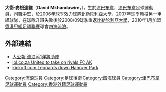 {{Infobox football biography
| playername  = 麥根達維 <br> David Mkhandawire
| image       = 
| image_size  = 
| fullname    = David Mkhandawire
| nickname    =  
| birth_date  = {{Birth date and age|1982|1|11|}}
| birth_place = [[津巴布韋|津巴布韋]]
| height      = {{height|m=1.82}}
| position    = [[前鋒_(足球)|前鋒]]
| currentclub = 
| clubnumber  = 
| youthyears  =
| youthclubs  = 
| years1 = 2006–2007
| clubs1 = [[比勒陀利亞大學足球會|比勒陀利亞大學]]
| caps1  = 
| goals1 = 
| years2 = 2007–2008
| clubs2 = {{link-en|馬利特史堡聯|Maritzburg United}}
| caps2  = 
| goals2 = 
| years3 = 2008–2009
| clubs3 = [[比勒陀利亞大學足球會|比勒陀利亞大學]]
| caps3  = 
| goals3 = 
| years4 = 2010–2011
| clubs4 = [[四海體育會|四海流浪]]
| caps4  = 
| goals4 = 
| nationalyears1 = 
| nationalteam1  = 
| nationalcaps1  = 
| nationalgoals1 = 
| pcupdate = 
| ntupdate = 
}}

'''大衛·麥根達維'''（'''David Mkhandawire'''，{{bd|1982年|1月11日|||Mkhandawire}}），生於[[津巴布韋|津巴布韋]]，[[津巴布韋|津巴布韋]]足球運動員，司職[[中堅|中堅]]，於2006年球季效力{{link-en|南非國家甲組足球聯賽|National First Division}}球隊[[比勒陀利亞大學足球會|比勒陀利亞大學]]，2007年球季轉投另一甲組球隊{{link-en|馬利特史堡聯|Maritzburg United}}，在球隊升班失敗後於2008/09球季重返[[比勒陀利亞大學足球會|比勒陀利亞大學]]，2010年1月加盟[[香港甲組足球聯賽|香港甲組足球聯賽]]球會[[四海體育會|四海流浪]]。

==外部連結==
* [https://web.archive.org/web/20100109235825/http://www.takungpao.com/news/10/01/06/WF-1197165.htm 大公報 流浪添1洋將助陣]
* [http://www.iol.co.za/index.php?sf=4&set_id=6&click_id=19&art_id=vn20080624113421286C356951 iol.co.za United to take on rivals FC AK ]
* [https://web.archive.org/web/20081217033941/http://www.kickoff.com/static/news/article.php?id=5757 kickoff.com Leopards down Hanover Park]

{{DEFAULTSORT:Mkhandawire, David}}
[[Category:流浪球員|Category:流浪球員]]
[[Category:足球後衛|Category:足球後衛]]
[[Category:四海球員|Category:四海球員]]
[[Category:津巴布韋足球運動員|Category:津巴布韋足球運動員]]
[[Category:香港外籍足球運動員|Category:香港外籍足球運動員]]